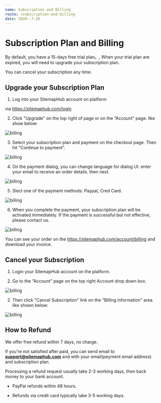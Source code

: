 ```yaml
---
name: Subscription and Billing
route: /subscription-and-billing
date: 2020--7-26
---
```


# Subscription Plan and Billing

By default, you have a 15-days free trial plan。, When your trial plan are expired, you will need to upgrade your subscription plan. 

You can cancel your subscription any time.


## Upgrade your Subscription Plan


1. Log into your SitemapHub account on platform

via https://sitemaphub.com/login

2. Click "Upgrade" on the top right of page or on the “Account” page. like show below:

![billing](../static/images/subscription-billing-01.png)

3. Select your subscription plan and payment on the checkout page. Then hit "Continue to payment".

![billing](../static/images/subscription-billing-02.png)

4. On the payment dialog, you can change language for dialog UI. enter your email to receive an order details. then next.

![billing](../static/images/subscription-billing-03.png)

5. Slect one of the payment methods: Paypal, Cred Card.

![billing](../static/images/subscription-billing-04.png)

6. When you complete the payment, your subscription plan will be activated immediately. If the payment is successful but not effective, please contact us.

![billing](../static/images/subscription-billing-05.png)

You can see your order on the https://sitemaphub.com/account/billing and download your invoice.

## Cancel your Subscription

1. Login your SitemapHub account on the platform.

2. Go to the “Account” page on the top right Account drop down box.

![billing](../static/images/subscription-billing-07.png)

2. Then click "Cancel Subscription" link on the "Billing information" area. like shown below:

![billing](../static/images/subscription-billing-06.png)

## How to Refund

We offer free refund within 7 days, no charge.

If you're not satisfied after paid, you can send email to **support@sitemaphub.com** and with your email(peyment email address) and subscription plan.

Processing a refund request usually take 2-3 working days, then back money to your bank account.

- PayPal refunds within 48 hours.

- Refunds via credit card typically take 3-5 working days.


